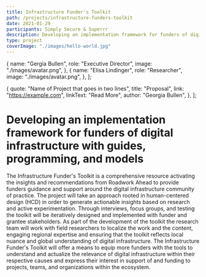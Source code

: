 ```yaml
---
title: Infrastructure Funder's Toolkit
path: /projects/infrastructure-funders-toolkit
date: 2021-01-29
participants: Simply Secure & Superrr
description: Developing an implementation framework for funders of digital infrastructure with guides, programming, and models.
type: project
coverImage: "./images/hello-world.jpg"
---
```


  {
    name: "Gergia Bullen",
    role: "Executive Director",
    image: "./images/avatar.png",
  },
  {
    name: "Elisa Lindinger",
    role: "Researcher",
    image: "./images/avatar.png",
  },
];

  {
    quote: "Name of Project that goes in two lines",
    title: "Proposal",
    link: "https://example.com",
    linkText: "Read More",
    author: "Georgia Bullen",
  },
];

# Developing an implementation framework for funders of digital infrastructure with guides, programming, and models

The Infrastructure Funder's Toolkit is a comprehensive resource activating the insights and recommendations from Roadwork Ahead to provide funders guidance and support around the digital infrastructure community of practice. The project will take an approach rooted in human-centered design (HCD) in order to generate actionable insights based on research and active experimentation. Through interviews, focus groups, and testing the toolkit will be iteratively designed and implemented with funder and grantee stakeholders. As part of the development of the toolkit the research team will work with field researchers to localize the work and the content, engaging regional expertise and ensuring that the toolkit reflects local nuance and global understanding of digital infrastructure. The Infrastructure Funder's Toolkit will offer a means to equip more funders with the tools to understand and actualize the relevance of digital infrastructure within their respective causes and express their interest in support of and funding to projects, teams, and organizations within the ecosystem.
